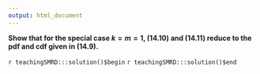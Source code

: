 ```yaml
---
output: html_document
---
```


__Show that for the special case $k=m=1$, (14.10) and  (14.11) reduce to the pdf and cdf given in (14.9).__

`r teachingSMRD:::solution()$begin`
`r teachingSMRD:::solution()$end`
